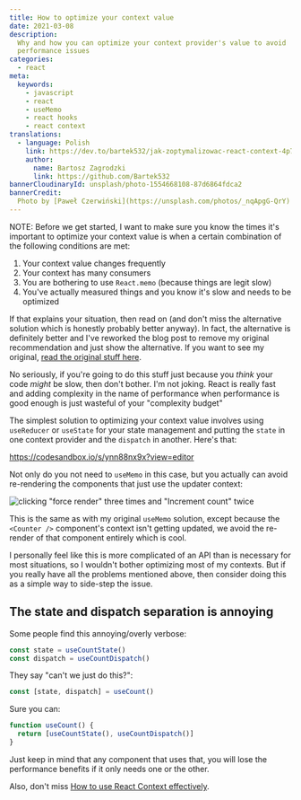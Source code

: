 ```yaml
---
title: How to optimize your context value
date: 2021-03-08
description:
  Why and how you can optimize your context provider's value to avoid
  performance issues
categories:
  - react
meta:
  keywords:
    - javascript
    - react
    - useMemo
    - react hooks
    - react context
translations:
  - language: Polish
    link: https://dev.to/bartek532/jak-zoptymalizowac-react-context-4p7d
    author:
      name: Bartosz Zagrodzki
      link: https://github.com/Bartek532
bannerCloudinaryId: unsplash/photo-1554668108-87d6864fdca2
bannerCredit:
  Photo by [Paweł Czerwiński](https://unsplash.com/photos/_nqApgG-QrY)
---
```


<callout-warning>

NOTE: Before we get started, I want to make sure you know the times it's
important to optimize your context value is when a certain combination of the
following conditions are met:

1. Your context value changes frequently
2. Your context has many consumers
3. You are bothering to use `React.memo` (because things are legit slow)
4. You've actually measured things and you know it's slow and needs to be
   optimized

If that explains your situation, then read on (and don't miss the alternative
solution which is honestly probably better anyway). In fact, the alternative is
definitely better and I've reworked the blog post to remove my original
recommendation and just show the alternative. If you want to see my original,
[read the original stuff here](https://github.com/kentcdodds/old-kentcdodds.com/blob/319db97260078ea4c263e75166f05e2cea21ccd1/content/blog/how-to-optimize-your-context-value/index.md).

No seriously, if you're going to do this stuff just because you _think_ your
code _might_ be slow, then don't bother. I'm not joking. React is really fast
and adding complexity in the name of performance when performance is good enough
is just wasteful of your "complexity budget"

</callout-warning>

The simplest solution to optimizing your context value involves using
`useReducer` or `useState` for your state management and putting the `state` in
one context provider and the `dispatch` in another. Here's that:

https://codesandbox.io/s/ynn88nx9x?view=editor

Not only do you not need to `useMemo` in this case, but you actually can avoid
re-rendering the components that just use the updater context:

![clicking "force render" three times and "Increment count" twice](https://res.cloudinary.com/kentcdodds-com/image/upload/v1625032869/kentcdodds.com/content/blog/how-to-optimize-your-context-value/split-contexts.gif)

This is the same as with my original `useMemo` solution, except because the
`<Counter />` component's context isn't getting updated, we avoid the re-render
of that component entirely which is cool.

I personally feel like this is more complicated of an API than is necessary for
most situations, so I wouldn't bother optimizing most of my contexts. But if you
really have all the problems mentioned above, then consider doing this as a
simple way to side-step the issue.

## The state and dispatch separation is annoying

Some people find this annoying/overly verbose:

```js
const state = useCountState()
const dispatch = useCountDispatch()
```

They say "can't we just do this?":

```js
const [state, dispatch] = useCount()
```

Sure you can:

```js
function useCount() {
  return [useCountState(), useCountDispatch()]
}
```

Just keep in mind that any component that uses that, you will lose the
performance benefits if it only needs one or the other.

Also, don't miss
[How to use React Context effectively](/blog/how-to-use-react-context-effectively).

